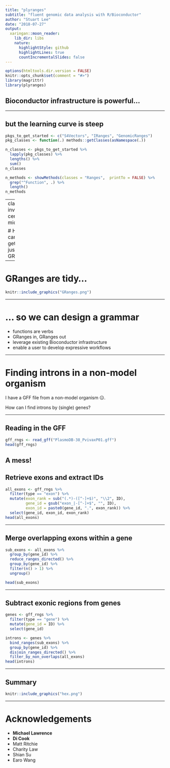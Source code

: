 ```yaml
---
title: "plyranges"
subtitle: "fluent genomic data analysis with R/Bioconductor"
author: "Stuart Lee"
date: "2018-07-27"
output:
  xaringan::moon_reader:
    lib_dir: libs
    nature:
      highlightStyle: github
      highlightLines: true
      countIncrementalSlides: false
---
```


```r
options(htmltools.dir.version = FALSE)
knitr::opts_chunk$set(comment = "#>")
library(magrittr)
library(plyranges)
```

## Bioconductor infrastructure is powerful...

<!-- include package hex stickers -->

---

## but the learning curve is steep

```r
pkgs_to_get_started <- c("S4Vectors", "IRanges", "GenomicRanges")
pkg_classes <- function(.) methods::getClasses(asNamespace(.))

n_classes <- pkgs_to_get_started %>% 
  lapply(pkg_classes) %>% 
  lengths() %>% 
  sum()
n_classes

n_methods <- showMethods(classes = "Ranges",  printTo = FALSE) %>% 
  grep("^Function", .) %>% 
  length()
n_methods
```

---
class: inverse, center, middle

# How far can we get with just a GRanges?


---

# GRanges are tidy...

```r
knitr::include_graphics("GRanges.png")
```


---

# ... so we can design a grammar

<!-- maybe a figure would be better here -->


- functions are verbs
- GRanges in, GRanges out
- leverage existing Bioconductor infrastructure 
- enable a user to develop expressive workflows

---

# Finding introns in a non-model organism

I have a GFF file from a non-model organism 😑.

How can I find introns by (single) genes?

---

## Reading in the GFF

```r

gff_rngs <- read_gff("PlasmoDB-38_PvivaxP01.gff")
head(gff_rngs)
```

A mess!
---

## Retrieve exons and extract IDs

```r
all_exons <- gff_rngs %>% 
  filter(type == "exon") %>% 
  mutate(exon_rank = sub("(.*)-([^-]+$)", "\\2", ID),
         gene_id = gsub("exon_|-[^-]+$", "", ID),
         exon_id = paste0(gene_id, ".", exon_rank)) %>% 
  select(gene_id, exon_id, exon_rank) 
head(all_exons)
```

---

## Merge overlapping exons within a gene

```r
sub_exons <- all_exons %>% 
  group_by(gene_id) %>% 
  reduce_ranges_directed() %>% 
  group_by(gene_id) %>% 
  filter(n() > 1) %>% 
  ungroup() 

head(sub_exons)
```

---

## Subtract exonic regions from genes

```r
genes <- gff_rngs %>% 
  filter(type == "gene") %>% 
  mutate(gene_id = ID) %>% 
  select(gene_id)

introns <- genes %>% 
  bind_ranges(sub_exons) %>% 
  group_by(gene_id) %>% 
  disjoin_ranges_directed() %>% 
  filter_by_non_overlaps(all_exons)
head(introns)
```


---

## Summary

```r
knitr::include_graphics("hex.png")
```

---

# Acknowledgements

- **Michael Lawrence**
- **Di Cook**
- Matt Ritchie
- Charity Law
- Shian Su
- Earo Wang
